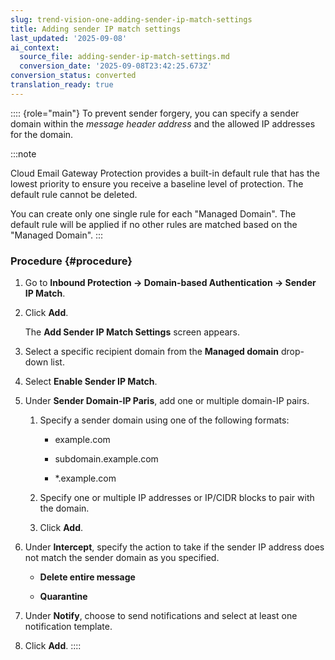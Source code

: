 ```yaml
---
slug: trend-vision-one-adding-sender-ip-match-settings
title: Adding sender IP match settings
last_updated: '2025-09-08'
ai_context:
  source_file: adding-sender-ip-match-settings.md
  conversion_date: '2025-09-08T23:42:25.673Z'
conversion_status: converted
translation_ready: true
---
```


:::: {role="main"}
To prevent sender forgery, you can specify a sender domain within the *message header address* and the allowed IP addresses for the domain.

:::note

Cloud Email Gateway Protection provides a built-in default rule that has the lowest priority to ensure you receive a baseline level of protection. The default rule cannot be deleted.

You can create only one single rule for each "Managed Domain". The default rule will be applied if no other rules are matched based on the "Managed Domain".
:::

### Procedure {#procedure}

1.  Go to **Inbound Protection → Domain-based Authentication → Sender IP Match**.

2.  Click **Add**.

    The **Add Sender IP Match Settings** screen appears.

3.  Select a specific recipient domain from the **Managed domain** drop-down list.

4.  Select **Enable Sender IP Match**.

5.  Under **Sender Domain-IP Paris**, add one or multiple domain-IP pairs.

    1.  Specify a sender domain using one of the following formats:

        - example.com

        - subdomain.example.com

        - \*.example.com

    2.  Specify one or multiple IP addresses or IP/CIDR blocks to pair with the domain.

    3.  Click **Add**.

6.  Under **Intercept**, specify the action to take if the sender IP address does not match the sender domain as you specified.

    - **Delete entire message**

    - **Quarantine**

7.  Under **Notify**, choose to send notifications and select at least one notification template.

8.  Click **Add**.
::::

